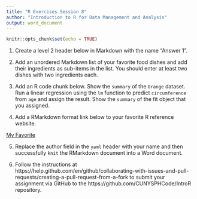 ```yaml
---
title: "R Exercises Session 8"
author: "Introduction to R for Data Management and Analysis"
output: word_document
---
```


```r
knitr::opts_chunk$set(echo = TRUE)
```

1. Create a level 2 header below in Markdown with the name "Answer 1".


2. Add an unordered Markdown list of your favorite food dishes and
add their ingredients as sub-items in the list. You should enter at least two
dishes with two ingredients each.


3. Add an R code chunk below. Show the `summary` of the `Orange` dataset. Run a
linear regression using the `lm` function to predict `circumference` from `age`
and assign the result. Show the `summary` of the fit object that you assigned. 


4. Add a RMarkdown format link below to your favorite R reference website.

[My Favorite](https://rstudio.com)

5. Replace the author field in the `yaml` header with your name and then
successfully `knit` the RMarkdown document into a Word document.


6. Follow the instructions at https://help.github.com/en/github/collaborating-with-issues-and-pull-requests/creating-a-pull-request-from-a-fork
to submit your assignment via GitHub to the https://github.com/CUNYSPHCode/IntroR repository.

